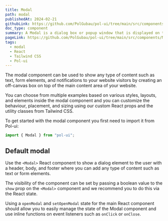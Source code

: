 ```yaml
---
title: Modal
path: modal
publishedAt: 2024-02-21
githubLink: https://github.com/PolGubau/pol-ui/tree/main/src/components/Modal
doc_type: component
summary: A Modal is a dialog box or popup window that is displayed on top of the current page. It can be used to show any type of content such as text, form elements, and notifications to your website visitors by creating an off-canvas box on top of the main content area of your website.
pageLink: https://github.com/PolGubau/pol-ui/tree/main/src/components/Modal
tags:
  - modal
  - React
  - Tailwind CSS
  - Pol-ui
---
```


The modal component can be used to show any type of content such as text, form elements, and notifications to your website visitors by creating an off-canvas box on top of the main content area of your website.

You can choose from multiple examples based on various styles, layouts, and elements inside the modal component and you can customize the behaviour, placement, and sizing using our custom React props and the utility classes from Tailwind CSS.

To get started with the modal component you first need to import it from Pol-ui:

```jsx
import { Modal } from "pol-ui";
```

## Default modal

Use the `<Modal>` React component to show a dialog element to the user with a header, body, and footer where you can add any type of content such as text or form elements.

The visibility of the component can be set by passing a boolean value to the `show` prop on the `<Modal>` component and we recommend you to do this via the React state.

Using a `openModal` and `setOpenModal` state for the main React component should allow you to easily manage the state of the Modal component and use inline functions on event listeners such as `onClick` or `onClose`.
